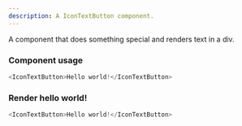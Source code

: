 ```yaml
---
description: A IconTextButton component.
---
```



A component that does something special and renders text in a div.

### Component usage
```js
<IconTextButton>Hello world!</IconTextButton>
```

### Render hello world!

```js live
<IconTextButton>Hello world!</IconTextButton>
```
